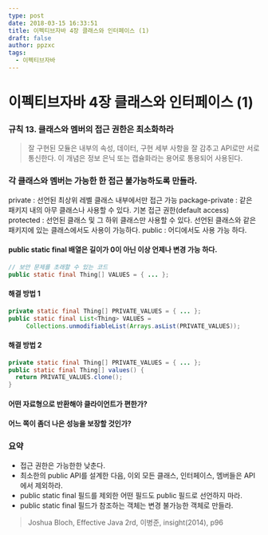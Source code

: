 ```yaml
---
type: post
date: 2018-03-15 16:33:51
title: 이펙티브자바 4장 클래스와 인터페이스 (1)
draft: false
author: ppzxc
tags:
  - 이펙티브자바
---
```


# 이펙티브자바 4장 클래스와 인터페이스 (1)

### 규칙 13. 클래스와 멤버의 접근 권한은 최소화하라

> 잘 구현된 모듈은 내부의 속성, 데이터, 구현 세부 사항을 잘 감추고 API로만 서로 통신한다. 이 개념은 정보 은닉 또는 캡슐화라는 용어로 통용되어 사용된다.

### 각 클래스와 멤버는 가능한 한 접근 불가능하도록 만들라.

private : 선언된 최상위 레벨 클래스 내부에서만 접근 가능
package-private : 같은 패키지 내의 아무 클래스나 사용할 수 있다. 기본 접근 권한(default access)
protected : 선언된 클래스 및 그 하위 클래스만 사용할 수 있다. 선언된 클래스와 같은 패키지에 있는 클래스에서도 사용이 가능하다.
public : 어디에서도 사용 가능 하다.

#### public static final 배열은 길이가 0이 아닌 이상 언제나 변경 가능 하다.

```Java
// 보안 문제를 초래할 수 있는 코드
public static final Thing[] VALUES = { ... };
```

#### 해결 방법 1

```Java
private static final Thing[] PRIVATE_VALUES = { ... };
public static final List<Thing> VALUES =
     Collections.unmodifiableList(Arrays.asList(PRIVATE_VALUES));
```

#### 해결 방법 2

```Java
private static final Thing[] PRIVATE_VALUES = { ... };
public static final Thing[] values() {
  return PRIVATE_VALUES.clone();
}
```

#### 어떤 자료형으로 반환해야 클라이언트가 편한가?

#### 어느 쪽이 좀더 나은 성능을 보장할 것인가?

### 요약

- 접근 권한은 가능한한 낮춘다.
- 최소한의 public API를 설계한 다음, 이외 모든 클래스, 인터페이스, 멤버들은 API에서 제외하라.
- public static final 필드를 제외한 어떤 필드도 public 필드로 선언하지 마라.
- public static final 필드가 참조하는 객체는 변경 불가능한 객체로 만들라.

> Joshua Bloch, Effective Java 2rd, 이병준, insight(2014), p96
